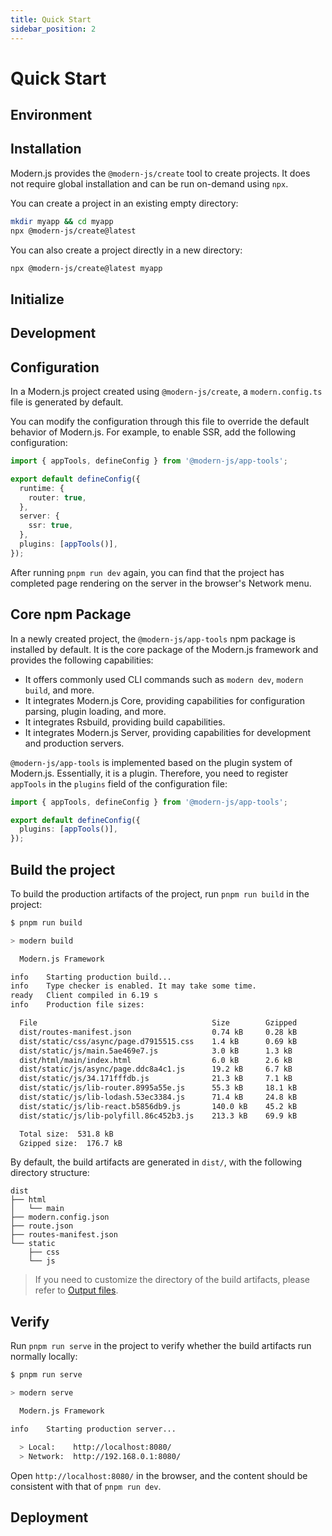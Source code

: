 ```yaml
---
title: Quick Start
sidebar_position: 2
---
```


# Quick Start

## Environment


<Prerequisites />

## Installation

Modern.js provides the `@modern-js/create` tool to create projects. It does not require global installation and can be run on-demand using `npx`.

You can create a project in an existing empty directory:

```bash
mkdir myapp && cd myapp
npx @modern-js/create@latest
```

You can also create a project directly in a new directory:

```bash
npx @modern-js/create@latest myapp
```

## Initialize


<InitApp />

## Development


<DebugApp />

## Configuration

In a Modern.js project created using `@modern-js/create`, a `modern.config.ts` file is generated by default.

You can modify the configuration through this file to override the default behavior of Modern.js. For example, to enable SSR, add the following configuration:

```ts
import { appTools, defineConfig } from '@modern-js/app-tools';

export default defineConfig({
  runtime: {
    router: true,
  },
  server: {
    ssr: true,
  },
  plugins: [appTools()],
});
```

After running `pnpm run dev` again, you can find that the project has completed page rendering on the server in the browser's Network menu.

## Core npm Package

In a newly created project, the `@modern-js/app-tools` npm package is installed by default. It is the core package of the Modern.js framework and provides the following capabilities:

- It offers commonly used CLI commands such as `modern dev`, `modern build`, and more.
- It integrates Modern.js Core, providing capabilities for configuration parsing, plugin loading, and more.
- It integrates Rsbuild, providing build capabilities.
- It integrates Modern.js Server, providing capabilities for development and production servers.

`@modern-js/app-tools` is implemented based on the plugin system of Modern.js. Essentially, it is a plugin. Therefore, you need to register `appTools` in the `plugins` field of the configuration file:

```ts title="modern.config.ts"
import { appTools, defineConfig } from '@modern-js/app-tools';

export default defineConfig({
  plugins: [appTools()],
});
```

## Build the project

To build the production artifacts of the project, run `pnpm run build` in the project:

```bash
$ pnpm run build

> modern build

  Modern.js Framework

info    Starting production build...
info    Type checker is enabled. It may take some time.
ready   Client compiled in 6.19 s
info    Production file sizes:

  File                                       Size        Gzipped
  dist/routes-manifest.json                  0.74 kB     0.28 kB
  dist/static/css/async/page.d7915515.css    1.4 kB      0.69 kB
  dist/static/js/main.5ae469e7.js            3.0 kB      1.3 kB
  dist/html/main/index.html                  6.0 kB      2.6 kB
  dist/static/js/async/page.ddc8a4c1.js      19.2 kB     6.7 kB
  dist/static/js/34.171fffdb.js              21.3 kB     7.1 kB
  dist/static/js/lib-router.8995a55e.js      55.3 kB     18.1 kB
  dist/static/js/lib-lodash.53ec3384.js      71.4 kB     24.8 kB
  dist/static/js/lib-react.b5856db9.js       140.0 kB    45.2 kB
  dist/static/js/lib-polyfill.86c452b3.js    213.3 kB    69.9 kB

  Total size:  531.8 kB
  Gzipped size:  176.7 kB
```

By default, the build artifacts are generated in `dist/`, with the following directory structure:

```
dist
├── html
│   └── main
├── modern.config.json
├── route.json
├── routes-manifest.json
└── static
    ├── css
    └── js
```

> If you need to customize the directory of the build artifacts, please refer to [Output files](/guides/basic-features/output-files).

## Verify

Run `pnpm run serve` in the project to verify whether the build artifacts run normally locally:

```bash
$ pnpm run serve

> modern serve

  Modern.js Framework

info    Starting production server...

  > Local:    http://localhost:8080/
  > Network:  http://192.168.0.1:8080/
```

Open `http://localhost:8080/` in the browser, and the content should be consistent with that of `pnpm run dev`.

## Deployment


<Deploy />
